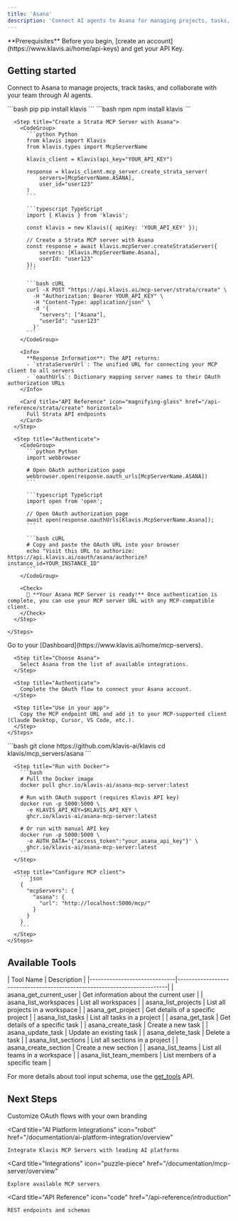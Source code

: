 ```yaml
---
title: 'Asana'
description: 'Connect AI agents to Asana for managing projects, tasks, and team collaboration'
---
```


<Info>
  **Prerequisites**
  Before you begin, [create an account](https://www.klavis.ai/home/api-keys) and get your API Key.
</Info>

## Getting started

Connect to Asana to manage projects, track tasks, and collaborate with your team through AI agents.

<Tabs>
  <Tab title="API">
    <Steps>
      <Step title="Install the SDKs (optional)">
        <CodeGroup>
          ```bash pip
          pip install klavis
          ```
          ```bash npm
          npm install klavis
          ```
        </CodeGroup>
      </Step>
      
      <Step title="Create a Strata MCP Server with Asana">
        <CodeGroup>
          ```python Python
          from klavis import Klavis
          from klavis.types import McpServerName
          
          klavis_client = Klavis(api_key="YOUR_API_KEY")
          
          response = klavis_client.mcp_server.create_strata_server(
              servers=[McpServerName.ASANA],
              user_id="user123"
          )
          ```
          
          ```typescript TypeScript
          import { Klavis } from 'klavis';
          
          const klavis = new Klavis({ apiKey: 'YOUR_API_KEY' });
          
          // Create a Strata MCP server with Asana
          const response = await klavis.mcpServer.createStrataServer({
              servers: [Klavis.McpServerName.Asana],
              userId: "user123"
          });
          ```
          
          ```bash cURL
          curl -X POST "https://api.klavis.ai/mcp-server/strata/create" \
            -H "Authorization: Bearer YOUR_API_KEY" \
            -H "Content-Type: application/json" \
            -d '{
              "servers": ["Asana"],
              "userId": "user123"
            }'
          ```
        </CodeGroup>
        
        <Info>
          **Response Information**: The API returns:
          - `strataServerUrl`: The unified URL for connecting your MCP client to all servers
          - `oauthUrls`: Dictionary mapping server names to their OAuth authorization URLs
        </Info>

        <Card title="API Reference" icon="magnifying-glass" href="/api-reference/strata/create" horizontal>
          Full Strata API endpoints
        </Card>
      </Step>
      
      <Step title="Authenticate">
        <CodeGroup>
          ```python Python
          import webbrowser
          
          # Open OAuth authorization page
          webbrowser.open(response.oauth_urls[McpServerName.ASANA])
          ```
          
          ```typescript TypeScript
          import open from 'open';
          
          // Open OAuth authorization page
          await open(response.oauthUrls[Klavis.McpServerName.Asana]);
          ```
          
          ```bash cURL
          # Copy and paste the OAuth URL into your browser
          echo "Visit this URL to authorize: https://api.klavis.ai/oauth/asana/authorize?instance_id=YOUR_INSTANCE_ID"
          ```
        </CodeGroup>
        
        <Check>
          🎉 **Your Asana MCP Server is ready!** Once authentication is complete, you can use your MCP server URL with any MCP-compatible client.
        </Check>
      </Step>
      
    </Steps>
  </Tab>
  
  <Tab title="UI">
    <Steps>
      <Step title="Open Dashboard">
        Go to your [Dashboard](https://www.klavis.ai/home/mcp-servers).
      </Step>
      
      <Step title="Choose Asana">
        Select Asana from the list of available integrations.
      </Step>
      
      <Step title="Authenticate">
        Complete the OAuth flow to connect your Asana account.
      </Step>
      
      <Step title="Use in your app">
        Copy the MCP endpoint URL and add it to your MCP-supported client (Claude Desktop, Cursor, VS Code, etc.).
      </Step>
    </Steps>
  </Tab>
  
  <Tab title="Open Source">
    <Steps>
      <Step title="Clone repository (for developers to build from source)">
        ```bash
        git clone https://github.com/klavis-ai/klavis
        cd klavis/mcp_servers/asana
        ```
      </Step>
      
      <Step title="Run with Docker">
        ```bash
        # Pull the Docker image
        docker pull ghcr.io/klavis-ai/asana-mcp-server:latest
        
        # Run with OAuth support (requires Klavis API key)
        docker run -p 5000:5000 \
          -e KLAVIS_API_KEY=$KLAVIS_API_KEY \
          ghcr.io/klavis-ai/asana-mcp-server:latest
        
        # Or run with manual API key
        docker run -p 5000:5000 \
          -e AUTH_DATA='{"access_token":"your_asana_api_key"}' \
          ghcr.io/klavis-ai/asana-mcp-server:latest
        ```
      </Step>
      
      <Step title="Configure MCP client">
        ```json
        {
          "mcpServers": {
            "asana": {
              "url": "http://localhost:5000/mcp/"
            }
          }
        }
        ```
      </Step>
    </Steps>
  </Tab>
</Tabs>

## Available Tools

<Accordion title="Tools Information">
| Tool Name                    | Description                                                              |
|------------------------------|--------------------------------------------------------------------------|
| asana_get_current_user | Get information about the current user |
| asana_list_workspaces | List all workspaces |
| asana_list_projects | List all projects in a workspace |
| asana_get_project | Get details of a specific project |
| asana_list_tasks | List all tasks in a project |
| asana_get_task | Get details of a specific task |
| asana_create_task | Create a new task |
| asana_update_task | Update an existing task |
| asana_delete_task | Delete a task |
| asana_list_sections | List all sections in a project |
| asana_create_section | Create a new section |
| asana_list_teams | List all teams in a workspace |
| asana_list_team_members | List members of a specific team |
</Accordion>

<Note>For more details about tool input schema, use the [get_tools](https://docs.klavis.ai/api-reference/mcp-server/get-tools) API.</Note>

## Next Steps

<CardGroup>
  <Card
    title="White-label Authentication"
    icon="palette"
    href="/documentation/auth/white-label"
  >
    Customize OAuth flows with your own branding
  </Card>
  
  <Card
    title="AI Platform Integrations"
    icon="robot"
    href="/documentation/ai-platform-integration/overview"
  >
    Integrate Klavis MCP Servers with leading AI platforms
  </Card>
  
  <Card
    title="Integrations"
    icon="puzzle-piece"
    href="/documentation/mcp-server/overview"
  >
    Explore available MCP servers
  </Card>
  
  <Card
    title="API Reference"
    icon="code"
    href="/api-reference/introduction"
  >
    REST endpoints and schemas
  </Card>
</CardGroup>